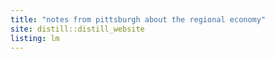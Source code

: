 ```yaml
---
title: "notes from pittsburgh about the regional economy"
site: distill::distill_website
listing: lm
---
```


